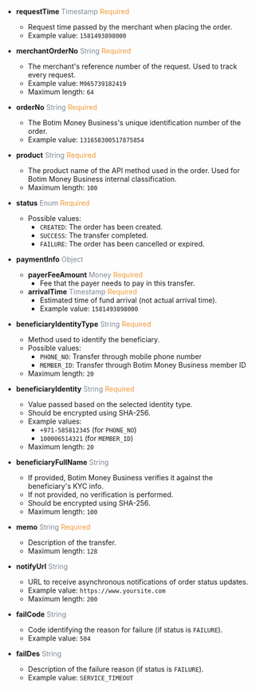 
- **requestTime** <font color='#7d8793'>Timestamp</font> <font color='#f19938'>Required</font>  
  - Request time passed by the merchant when placing the order.  
  - Example value: `1581493898000`

- **merchantOrderNo** <font color='#7d8793'>String</font> <font color='#f19938'>Required</font>  
  - The merchant's reference number of the request. Used to track every request.  
  - Example value: `M965739182419`  
  - Maximum length: `64`

- **orderNo** <font color='#7d8793'>String</font> <font color='#f19938'>Required</font>  
  - The Botim Money Business's unique identification number of the order.  
  - Example value: `131658300517875854`

- **product** <font color='#7d8793'>String</font> <font color='#f19938'>Required</font>  
  - The product name of the API method used in the order. Used for Botim Money Business internal classification.  
  - Maximum length: `100`

- **status** <font color='#7d8793'>Enum</font> <font color='#f19938'>Required</font>  
  - Possible values:  
    - `CREATED`: The order has been created.  
    - `SUCCESS`: The transfer completed.  
    - `FAILURE`: The order has been cancelled or expired.

- **paymentInfo** <font color='#7d8793'>Object</font>  
  - **payerFeeAmount** <font color='#7d8793'>Money</font> <font color='#f19938'>Required</font>  
    - Fee that the payer needs to pay in this transfer.  
  - **arrivalTime** <font color='#7d8793'>Timestamp</font> <font color='#f19938'>Required</font>  
    - Estimated time of fund arrival (not actual arrival time).  
    - Example value: `1581493898000`

- **beneficiaryIdentityType** <font color='#7d8793'>String</font> <font color='#f19938'>Required</font>  
  - Method used to identify the beneficiary.  
  - Possible values:  
    - `PHONE_NO`: Transfer through mobile phone number  
    - `MEMBER_ID`: Transfer through Botim Money Business member ID  
  - Maximum length: `20`

- **beneficiaryIdentity** <font color='#7d8793'>String</font> <font color='#f19938'>Required</font>  
  - Value passed based on the selected identity type.  
  - Should be encrypted using SHA-256.  
  - Example values:  
    - `+971-585812345` (for `PHONE_NO`)  
    - `100006514321` (for `MEMBER_ID`)  
  - Maximum length: `20`

- **beneficiaryFullName** <font color='#7d8793'>String</font>  
  - If provided, Botim Money Business verifies it against the beneficiary's KYC info.  
  - If not provided, no verification is performed.  
  - Should be encrypted using SHA-256.  
  - Maximum length: `100`

- **memo** <font color='#7d8793'>String</font> <font color='#f19938'>Required</font>  
  - Description of the transfer.  
  - Maximum length: `128`

- **notifyUrl** <font color='#7d8793'>String</font>  
  - URL to receive asynchronous notifications of order status updates.  
  - Example value: `https://www.yoursite.com`  
  - Maximum length: `200`

- **failCode** <font color='#7d8793'>String</font>  
  - Code identifying the reason for failure (if status is `FAILURE`).  
  - Example value: `504`

- **failDes** <font color='#7d8793'>String</font>  
  - Description of the failure reason (if status is `FAILURE`).  
  - Example value: `SERVICE_TIMEOUT`
